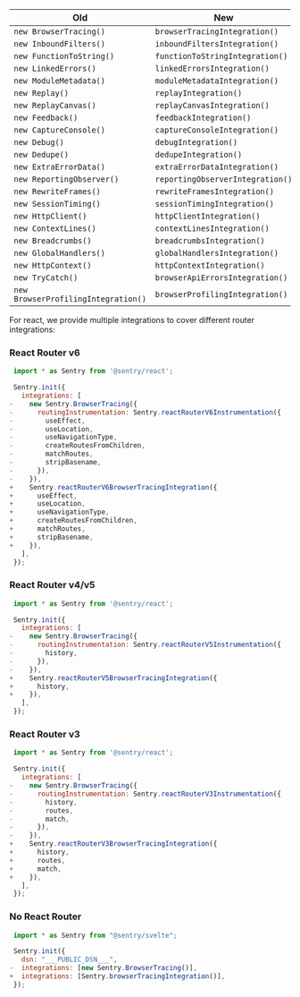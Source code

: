 <Include name="migration/javascript-v8/v7-deprecation/class-based-integrations" />

| Old                                 | New                              |
| ----------------------------------- | -------------------------------- |
| `new BrowserTracing()`              | `browserTracingIntegration()`    |
| `new InboundFilters()`              | `inboundFiltersIntegration()`    |
| `new FunctionToString()`            | `functionToStringIntegration()`  |
| `new LinkedErrors()`                | `linkedErrorsIntegration()`      |
| `new ModuleMetadata()`              | `moduleMetadataIntegration()`    |
| `new Replay()`                      | `replayIntegration()`            |
| `new ReplayCanvas()`                | `replayCanvasIntegration()`      |
| `new Feedback()`                    | `feedbackIntegration()`          |
| `new CaptureConsole()`              | `captureConsoleIntegration()`    |
| `new Debug()`                       | `debugIntegration()`             |
| `new Dedupe()`                      | `dedupeIntegration()`            |
| `new ExtraErrorData()`              | `extraErrorDataIntegration()`    |
| `new ReportingObserver()`           | `reportingObserverIntegration()` |
| `new RewriteFrames()`               | `rewriteFramesIntegration()`     |
| `new SessionTiming()`               | `sessionTimingIntegration()`     |
| `new HttpClient()`                  | `httpClientIntegration()`        |
| `new ContextLines()`                | `contextLinesIntegration()`      |
| `new Breadcrumbs()`                 | `breadcrumbsIntegration()`       |
| `new GlobalHandlers()`              | `globalHandlersIntegration()`    |
| `new HttpContext()`                 | `httpContextIntegration()`       |
| `new TryCatch()`                    | `browserApiErrorsIntegration()`  |
| `new BrowserProfilingIntegration()` | `browserProfilingIntegration()`  |

<Include name="migration/javascript-v8/v7-deprecation/browser-tracing" />

For react, we provide multiple integrations to cover different router integrations:

### React Router v6

```JavaScript diff
 import * as Sentry from '@sentry/react';

 Sentry.init({
   integrations: [
-    new Sentry.BrowserTracing({
-      routingInstrumentation: Sentry.reactRouterV6Instrumentation({
-        useEffect,
-        useLocation,
-        useNavigationType,
-        createRoutesFromChildren,
-        matchRoutes,
-        stripBasename,
-      }),
-    }),
+    Sentry.reactRouterV6BrowserTracingIntegration({
+      useEffect,
+      useLocation,
+      useNavigationType,
+      createRoutesFromChildren,
+      matchRoutes,
+      stripBasename,
+    }),
   ],
 });
```

### React Router v4/v5

```JavaScript diff
 import * as Sentry from '@sentry/react';

 Sentry.init({
   integrations: [
-    new Sentry.BrowserTracing({
-      routingInstrumentation: Sentry.reactRouterV5Instrumentation({
-        history,
-      }),
-    }),
+    Sentry.reactRouterV5BrowserTracingIntegration({
+      history,
+    }),
   ],
 });
```

### React Router v3

```JavaScript diff
 import * as Sentry from '@sentry/react';

 Sentry.init({
   integrations: [
-    new Sentry.BrowserTracing({
-      routingInstrumentation: Sentry.reactRouterV3Instrumentation({
-        history,
-        routes,
-        match,
-      }),
-    }),
+    Sentry.reactRouterV3BrowserTracingIntegration({
+      history,
+      routes,
+      match,
+    }),
   ],
 });
```

### No React Router

```JavaScript diff
 import * as Sentry from "@sentry/svelte";

 Sentry.init({
   dsn: "___PUBLIC_DSN___",
-  integrations: [new Sentry.BrowserTracing()],
+  integrations: [Sentry.browserTracingIntegration()],
 });
```

<Include name="migration/javascript-v8/v7-deprecation/general" />
